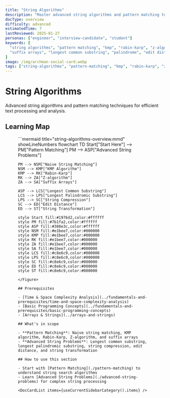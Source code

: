 ```yaml
---
title: "String Algorithms"
description: "Master advanced string algorithms and pattern matching techniques. Learn KMP, Rabin-Karp, Z-algorithm, and advanced string processing."
docType: overview
difficulty: advanced
estimatedTime: 7
lastReviewed: 2025-01-27
personas: ["engineer", "interview-candidate", "student"]
keywords: [
  "string algorithms", "pattern matching", "kmp", "rabin-karp", "z-algorithm",
  "suffix arrays", "longest common substring", "palindrome", "edit distance"
]
image: /img/archman-social-card.webp
tags: ["string-algorithms", "pattern-matching", "kmp", "rabin-karp", "z-algorithm"]
---
```



<Head>
  <script type="application/ld+json">{JSON.stringify({
    "@context": "https://schema.org",
    "@type": "Article",
    "headline": "String Algorithms",
    "description": "Master advanced string algorithms and pattern matching techniques. Learn KMP, Rabin-Karp, Z-algorithm, and advanced string processing.",
    "author": {
      "@type": "Organization",
      "name": "ArchMan"
    },
    "publisher": {
      "@type": "Organization",
      "name": "ArchMan",
      "logo": {
        "@type": "ImageObject",
        "url": "https://archman.dev/img/logo.png"
      }
    },
    "datePublished": "2025-01-27",
    "dateModified": "2025-01-27"
  })}</script>
  <script type="application/ld+json">{JSON.stringify({
    "@context": "https://schema.org",
    "@type": "BreadcrumbList",
    "itemListElement": [
      {
        "@type": "ListItem",
        "position": 1,
        "name": "Home",
        "item": "https://archman.dev/"
      },
      {
        "@type": "ListItem",
        "position": 2,
        "name": "Algorithms & Data Structures",
        "item": "https://archman.dev/docs/algorithms-and-data-structures"
      },
      {
        "@type": "ListItem",
        "position": 3,
        "name": "String Algorithms",
        "item": "https://archman.dev/docs/algorithms-and-data-structures/string-algorithms"
      }
    ]
  })}</script>
</Head>

# String Algorithms

Advanced string algorithms and pattern matching techniques for efficient text processing and analysis.

## Learning Map

<Figure caption="String algorithms organized from pattern matching to advanced string problems.">
```mermaid title="string-algorithms-overview.mmd" showLineNumbers
flowchart TD
    Start["Start Here"] --> PM["Pattern Matching"]
    PM --> ASP["Advanced String Problems"]
    
    PM --> NSM["Naive String Matching"]
    NSM --> KMP["KMP Algorithm"]
    KMP --> RK["Rabin-Karp"]
    RK --> ZA["Z-algorithm"]
    ZA --> SA["Suffix Arrays"]
    
    ASP --> LCS["Longest Common Substring"]
    LCS --> LPS["Longest Palindromic Substring"]
    LPS --> SC["String Compression"]
    SC --> ED["Edit Distance"]
    ED --> ST["String Transformation"]
    
    style Start fill:#1976d2,color:#ffffff
    style PM fill:#7b1fa2,color:#ffffff
    style ASP fill:#388e3c,color:#ffffff
    style NSM fill:#e1bee7,color:#000000
    style KMP fill:#e1bee7,color:#000000
    style RK fill:#e1bee7,color:#000000
    style ZA fill:#e1bee7,color:#000000
    style SA fill:#e1bee7,color:#000000
    style LCS fill:#c8e6c9,color:#000000
    style LPS fill:#c8e6c9,color:#000000
    style SC fill:#c8e6c9,color:#000000
    style ED fill:#c8e6c9,color:#000000
    style ST fill:#c8e6c9,color:#000000
```
</Figure>

## Prerequisites

- [Time & Space Complexity Analysis](../fundamentals-and-prerequisites/time-and-space-complexity-analysis)
- [Basic Programming Concepts](../fundamentals-and-prerequisites/basic-programming-concepts)
- [Arrays & Strings](../arrays-and-strings)

## What's in scope

- **Pattern Matching**: Naive string matching, KMP algorithm, Rabin-Karp, Z-algorithm, and suffix arrays
- **Advanced String Problems**: Longest common substring, longest palindromic substring, string compression, edit distance, and string transformation

## How to use this section

- Start with [Pattern Matching](./pattern-matching) to understand string search algorithms
- Learn [Advanced String Problems](./advanced-string-problems) for complex string processing

<DocCardList items={useCurrentSidebarCategory().items} />
